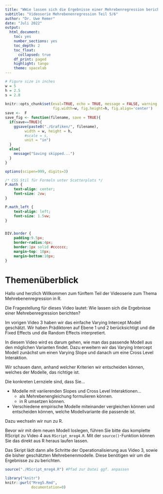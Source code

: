 ```yaml
---
title: "WWie lassen sich die Ergebnisse einer Mehrebenregression berichten?"
subtitle: "Videoserie Mehrebenenregression Teil 5/6"
author: "Dr. Uwe Remer"
date: "Juli 2022"
output:
  html_document:
    toc: yes
    number_sections: yes
    toc_depth: 2
    toc_float:
      collapsed: true
    df_print: paged
    highlight: tango
    theme: spacelab
---
```


```r
# Figure size in inches
w = 5
h = 2.5
s = 2.8
    
knitr::opts_chunk$set(eval=TRUE, echo = TRUE, message = FALSE, warning = FALSE,
                      fig.width=w, fig.height=h, fig.align='center')
save <-  F
save_fig <- function(filename, save = TRUE){
  if(save==TRUE){
    ggsave(paste0("./Grafiken/", filename), 
         width = w, height = h,
         #scale = s,       
         unit = "in")
  }
  else{
    message("Saving skipped...")
  }
}

options(scipen=999, digits=3)
```

```css
/* CSS Stil für Formeln unter Scatterplots */
P.math {
    text-align: center;
    font-size: 2vw;
}

P.math_left {
    text-align: left;
    font-size: 1.5vw;
}


DIV.border {
    padding:9.5px;
    border-radius:4px;
    border:1px solid #cccccc;
    margin-top: 10px;
    margin-bottom:10px;
}
```


# Themenüberblick

Hallo und herzlich Willkommen zum fünftem Teil der Videoserie zum Thema Mehrebenenregression in R. 
 
Die Fragestellung für dieses Video lautet: Wie lassen sich die Ergebnisse einer Mehrebenregression berichten?

Im vorigen Video 3 haben wir das einfache Varying Intercept Modell geschätzt. Wir haben Prädiktoren auf Ebene 1 und 2 berücksichtigt und die Fixed Effects und die Random Effects interpretiert.

In diesem Video wird es darum gehen, wie man das passende Modell aus den möglichen Varianten findet. 
Dazu erweitern wir das Varying Intercept Modell zunächst um einen Varying Slope und danach um eine Cross Level Interaktion. 

Wir schauen dann, anhand welcher Kriterien wir entscheiden können, welches der Modelle, das richtige ist.

Die konkreten Lernziele sind, dass Sie...

- Modelle mit variierenden Slopes und Cross Level Interaktionen... 
  - als Mehrebenengleichung formulieren können.
  - in R umsetzen können.
- Verschiedene empirische Modelle miteinander vergleichen können und entscheiden können, welche Modellvariante die passende ist. 

Dazu wechseln wir nun zu R.

Bevor wir mit dem neuen Modell loslegen, führen Sie bitte das komplette RScript zu Video 4 aus `RScript_mreg4.R`. Mit der `source()`-Funktion können Sie das direkt aus R heraus laufen lassen. 

Das Skript lädt dann alle Schritte der Operationalisierung aus Video 3, sowie die bisher geschätzten Mehrebenenmodelle. Diese benötigen wir um die Ergebnisse zu zu berichten.

```r
source("./RScript_mreg4.R") #Pfad zur Datei ggf. anpassen
```

```r
library("knitr")
knitr::purl("Mreg5.Rmd",
            documentation=0)
```
